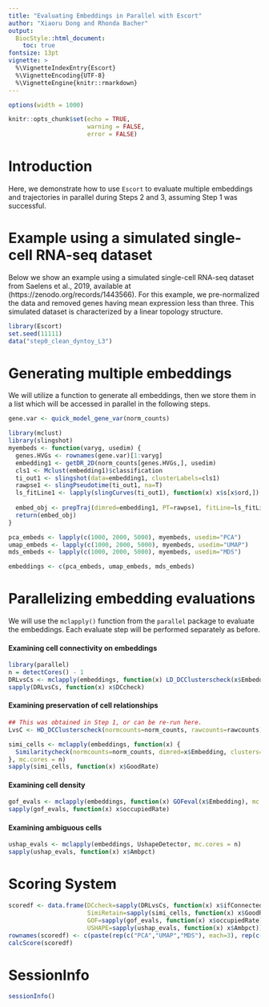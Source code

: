 ```yaml
---
title: "Evaluating Embeddings in Parallel with Escort"
author: "Xiaoru Dong and Rhonda Bacher"
output: 
  BiocStyle::html_document:
    toc: true
fontsize: 13pt
vignette: >
  %\VignetteIndexEntry{Escort}
  %\VignetteEncoding{UTF-8}
  %\VignetteEngine{knitr::rmarkdown}
---
```


```r
options(width = 1000)
```


```r
knitr::opts_chunk$set(echo = TRUE,
                      warning = FALSE, 
                      error = FALSE)
```

# Introduction


Here, we demonstrate how to use `Escort` to evaluate multiple embeddings and trajectories in parallel during Steps 2 and 3, assuming Step 1 was successful.


# Example using a simulated single-cell RNA-seq dataset

Below we show an example using a simulated single-cell RNA-seq dataset from Saelens et al., 2019, available at (https://zenodo.org/records/1443566). For this example, we pre-normalized the data and removed genes having mean expression less than three. This simulated dataset is characterized by a linear topology structure. 

```r
library(Escort)
set.seed(11111)
data("step0_clean_dyntoy_L3")
```

# Generating multiple embeddings

We will utilize a function to generate all embeddings, then we store them in a list which will be accessed in parallel in the following steps.

```r
gene.var <- quick_model_gene_var(norm_counts)

library(mclust)
library(slingshot)
myembeds <- function(varyg, usedim) {
  genes.HVGs <- rownames(gene.var)[1:varyg]
  embedding1 <- getDR_2D(norm_counts[genes.HVGs,], usedim)
  cls1 <- Mclust(embedding1)$classification
  ti_out1 <- slingshot(data=embedding1, clusterLabels=cls1)
  rawpse1 <- slingPseudotime(ti_out1, na=T)
  ls_fitLine1 <- lapply(slingCurves(ti_out1), function(x) x$s[x$ord,])
  
  embed_obj <- prepTraj(dimred=embedding1, PT=rawpse1, fitLine=ls_fitLine1)
  return(embed_obj)
}

pca_embeds <- lapply(c(1000, 2000, 5000), myembeds, usedim="PCA")
umap_embeds <- lapply(c(1000, 2000, 5000), myembeds, usedim="UMAP")
mds_embeds <- lapply(c(1000, 2000, 5000), myembeds, usedim="MDS")

embeddings <- c(pca_embeds, umap_embeds, mds_embeds)
```


# Parallelizing embedding evaluations

We will use the `mclapply()` function from the `parallel` package to evaluate the embeddings. Each evaluate step will be performed separately as before.


#### Examining cell connectivity on embeddings

```r
library(parallel)
n = detectCores() - 1
DRLvsCs <- mclapply(embeddings, function(x) LD_DCClusterscheck(x$Embedding), mc.cores = n)
sapply(DRLvsCs, function(x) x$DCcheck)
```

#### Examining preservation of cell relationships

```r
## This was obtained in Step 1, or can be re-run here.
LvsC <- HD_DCClusterscheck(normcounts=norm_counts, rawcounts=rawcounts)

simi_cells <- mclapply(embeddings, function(x) {
  Similaritycheck(normcounts=norm_counts, dimred=x$Embedding, clusters=LvsC)
}, mc.cores = n)
sapply(simi_cells, function(x) x$GoodRate)
```


#### Examining cell density

```r
gof_evals <- mclapply(embeddings, function(x) GOFeval(x$Embedding), mc.cores = n)
sapply(gof_evals, function(x) x$occupiedRate)
```

#### Examining ambiguous cells

```r
ushap_evals <- mclapply(embeddings, UshapeDetector, mc.cores = n)
sapply(ushap_evals, function(x) x$Ambpct)
```


# Scoring System

```r
scoredf <- data.frame(DCcheck=sapply(DRLvsCs, function(x) x$ifConnected),
                      SimiRetain=sapply(simi_cells, function(x) x$GoodRate),
                      GOF=sapply(gof_evals, function(x) x$occupiedRate), 
                      USHAPE=sapply(ushap_evals, function(x) x$Ambpct))
rownames(scoredf) <- c(paste(rep(c("PCA","UMAP","MDS"), each=3), rep(c(1000, 2000, 5000), 3)))
calcScore(scoredf)
```



# SessionInfo

```r
sessionInfo()
```

